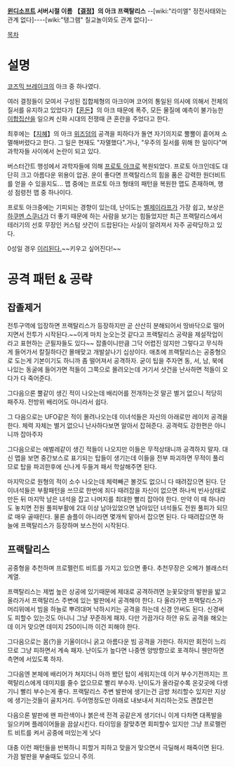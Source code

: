 {{{#!html
<img src="http://cfile219.uf.daum.net/image/20263F034C2EAAC50E380B" class="tx-daum-image" style="FLOAT: none; CLEAR: none" actualwidth="562" border="0" hspace="1" vspace="1" width="562" />
}}}
'''[[윈디소프트]] 서버시절 이름'''
{{{#!html
<img src="http://cfile204.uf.daum.net/image/12263F034C2EAAC60F7B06" class="tx-daum-image" width="563" height="375" style="WIDTH: 563px; FLOAT: none; HEIGHT: 375px; CLEAR: none" actualwidth="740" border="0" hspace="1" vspace="1" />
}}}
'''【[[결정]]】의 아크 프랙탈리스'''
--[wiki:"라미엘" 정전사태와는 관계 없다]----[wiki:"탱그램" 칠교놀이와도 관계 없다]-- 

[[목차]]
= 설명 =

[[코즈믹 브레이크]]의 아크 중 하나였다.

여러 결정들이 모여서 구성된 집합체형의 아크이며 코어의 통일된 의사에 의해서 전체의 질서를 유지하고 있었다가【[[혼돈]]】의 아크 때문에 폭주, 모든 물질에 예측이 불가능한 [[이합집산]]을 일으켜 신화 시대의 전쟁때 큰 혼란을 주었다고 한다.

최후에는【[[지혜]]】의 아크 [[위즈덤]]의 공격을 피하다가 돌연 자기의지로 뿔뿔이 흩어져 소멸해버렸다고 한다. 그 일은 현재도 "자멸했다".거나, "우주의 질서를 위해 한 일이다"며 과학자들 사이에서 논란이 되고 있다.


버스터간트 행성에서 과학자들에 의해 [[프로토 아크]]로 복원되었다. 프로토 아크인데도 대단히 크고 아름다운 위용이 압권. 운이 좋다면 프랙탈리스의 힘을 품은 강력한 원더비트를 얻을 수 있을지도...
맵 중에는 프로토 아크 형태의 패턴을 복원한 맵도 존재하며, 행성 점령전 맵 중 하나이다.

프로토 아크중에는 기피되는 경향이 있는데, 난이도는 [[벨제이라프]]가 가장 쉽고, 보상은 [[하쿠멘 스쿠너]]가 더 좋기 때문에 하는 사람을 보기는 힘들었지만 최근 프랙탈리스에서 테러기의 선호 무장인 커스텀 샷건이 드랍된다는 사실이 알려져서 자주 공략당하고 있다.

0성일 경우 [http://serviceapi.nmv.naver.com/flash/NFPlayer.swf?vid=D0237D83BB9A0C79ECB35D241B37B14007B5&outKey=V128a626bef022ed82f77b17210f172ba94b83bbacecddc233077b17210f172ba94b8 이리된다.]~~키우고 싶어진다!~~

= 공격 패턴 & 공략 =

== 잡졸제거 ==

전투구역에 입장하면 프랙탈리스가 등장하지만 곧 산산히 분해되어서 땅바닥으로 떨어지면서 전투가 시작된다.~~이게 마치 눈오는것 같다고 프랙탈리스 공략을 제설작업이라고 표현하는 군필자들도 있다~~ 잡졸이니만큼 그닥 어렵진 않지만 그렇다고 무식하게 들어가서 칼질하다간 몰매맞고 개발살나기 십상이다. 애초에 프랙탈리스는 공중형으로 도는게 기본이기도 하니까 좀 떨어져서 공격하자. 굳이 팁을 주자면 동, 서, 남, 북에 나있는 동굴에 들어가면 적들이 그쪽으로 몰려오는데 거기서 샷건을 난사하면 적들이 오다가 다 죽어준다.

그다음으론 뿔같이 생긴 적이 나오는데 배리어를 전개하는것 말곤 별거 없으니 적당히 패주자. 전방위 배리어도 아니라서 쉽다.

그 다음으로는 UFO같은 적이 몰려나오는데 이녀석들은 자신의 아래로만 레이저 공격을 한다. 체력 자체는 별거 없으니 난사하다보면 알아서 잡혀준다. 공격력도 강한편은 아니니까 잡아주자 

그다음으로는 애벌레같이 생긴 적들이 나오지만 이들은 무적상태니까 공격하지 말자. 대신 맵을 보면 중간보스로 표기되는 탑들이 생기는데 이들을 전부 파괴하면 무적이 풀리므로 탑을 파괴한후에 신나게 두들겨 패서 학살해주면 된다.

마지막으로 원형의 적이 소수 나오는데 체력빼곤 볼것도 없으니 다 때려잡으면 된다. 단 이녀석들은 부활패턴을 쓰므로  한번에 죄다 때려잡을 자신이 없으면 하나씩 빈사상태로 만든 뒤 마지막 남은 녀석을 잡고 나머지를 최대한 빨리 잡아야 한다. 만약 이 때 하나라도 놓치면 전원 풀피부활에 2대 이상 남아있었으면 남아있던 녀석들도 전원 풀피가 되므로 매우 골때린다. 물론 솔플이 아니라면 몇개씩 맡아서 잡으면 된다. 다 때려잡으면 하늘에 프랙탈리스가 등장하며 보스전이 시작된다.


== 프랙탈리스 ==

공중형을 추천하며 프로펠런트 비트를 가지고 있으면 좋다. 추천무장은 오메가 블래스터 계열.

프랙탈리스는 제법 높은 상공에 있기때문에 제대로 공격하려면 눈꽃모양의 발판을 밟고 올라가서 프랙탈리스 주변에 있는 발판에서 공격해야 한다. 다 올라가면 프랙탈리스가 머리위에서 빔을 하늘로 뿌려대며 낙하시키는 공격을 하는데  신경 안써도 된다. 신경써도 피할수 있는것도 아니니 그냥 꾸준하게 패자.  다만 가끔가다 하얀 유도 공격을 해오는데 이거 맞으면 데미지 250이니까 이건 피해야 한다. 

그다음으로는 몸(?)을 기울이더니 굵고 아름다운 빔 공격을 가한다. 하지만 회전이 느리므로 그냥 피하면서 계속 패자. 난이도가 높다면 나중엔 양방향으로 포격하니 웬만하면 측면에 서있도록 하자. 

그다음엔 본체에 배리어가 쳐지더니 아까 봤던 탑이 세워지는데 이거 부수기전까지는 프랙탈리스에게 데미지를 줄수 없으므로 빨리 부수자. 난이도가 올라갈수록 온갖곳에 다생기니 빨리 부수는게 좋다. 프랙탈리스 주변 발판에 생기는건 금방 처리할수 있지만 지상에 생기는것들이 골치거리. 두어명정도만 아래로 내보내서 처리하는것도 괜찮은편

다음으론 발판에 왠 파란색이나 붉은색 전격 공같은게 생기더니 이게 다차면 대폭발을 일으키며 플레이어들을 끔살시킨다. 타이밍을 잘맞추면 회피할수 있지만 그냥 프로펠런트 비트를 켜서 공중에 떠있는게 낫다 

대충 이런 패턴들을 반복하니 피할거 피하고 맞을거 맞으면서 극딜해서 패죽이면 된다.
가끔 발판을 부술때도 있으니 주의.
